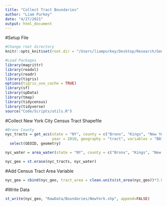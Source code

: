 ```yaml
---
title: "Collect Tract Boundaries"
author: "Liam Purkey"
date: "4/27/2021"
output: html_document
---
```


#Setup File

```r
#Change root directory
knitr::opts_knit$set(root.dir = "/Users/liampurkey/Desktop/Research/Gentrification")
```

```r
#Load Packages
library(magrittr)
library(readxl)
library(readr)
library(tigris)
options(tigris_use_cache = TRUE)
library(sf)
library(spData)
library(tmap)
library(tidycensus)
library(tidyverse)
source("Code/Scripts/utils.R")
```

#Collect New York City Census Tract Shapefile

```r
#Bronx County
nyc_tracts = get_acs(state = "NY", county = c("Bronx", "Kings", "New York", "Queens", "Richmond"), 
                     year = 2010, geography = "tract", variables = "B01001_001", geometry = TRUE, cb = FALSE) %>%
  select(GEOID, geometry)
```

```r
nyc_water = area_water(state = "NY", county = c("Bronx", "Kings", "New York", "Queens", "Richmond"), class = "sf")
```

```r
nyc_geo = st.erase(nyc_tracts, nyc_water)
```

#Add Census Tract Area Variable

```r
nyc_geo = cbind(nyc_geo, tract_area = clean.units(st_area(nyc_geo))*3.86102e-7)
```

#Write Data

```r
st_write(nyc_geo, "RawData/Boundaries/NewYork.shp", append=FALSE)
```



